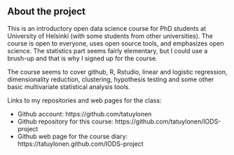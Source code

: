 ## About the project

This is an introductory open data science course for PhD students at
University of Helsinki (with some students from other universities).
The course is open to everyone, uses open source tools, and emphasizes
open science.  The statistics part seems fairly elementary, but I
could use a brush-up and that is why I signed up for the course.

The course seems to cover github, R, Rstudio, linear and logistic
regression, dimensionality reduction, clustering, hypothesis testing
and some other basic multivariate statistical analysis tools.

Links to my repositories and web pages for the class:

* Github account: https://github.com/tatuylonen
* Github repository for this course: https://github.com/tatuylonen/IODS-project
* Github web page for the course diary: https://tatuylonen.github.com/IODS-project
